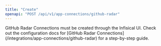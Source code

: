```yaml
---
title: "Create"
openapi: "POST /api/v1/app-connections/github-radar"
---
```


<Note>
    GitHub Radar Connections must be created through the Infisical UI.
    Check out the configuration docs for [GitHub Radar Connections](/integrations/app-connections/github-radar) for a step-by-step
    guide.
</Note>